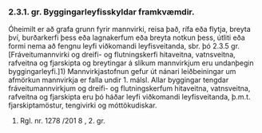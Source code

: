 ### 2.3.1. gr. Byggingarleyfisskyldar framkvæmdir.

Óheimilt er að grafa grunn fyrir mannvirki, reisa það, rífa eða flytja, breyta því, burðarkerfi þess eða
lagnakerfum eða breyta notkun þess, útliti eða formi nema að fengnu leyfi viðkomandi leyfisveitanda, sbr.
þó 2.3.5 gr.
[Fráveitumannvirki og dreifi- og flutningskerfi hitaveitna, vatnsveitna, rafveitna og fjarskipta og
breytingar á slíkum mannvirkjum eru undanþegin byggingarleyfi.]1) Mannvirkjastofnun gefur út nánari
leiðbeiningar um afmörkun mannvirkja er falla undir 1. málsl. Allar byggingar tengdar fráveitumannvirkjum
og dreifi- og flutningskerfum hitaveitna, vatnsveitna, rafveitna og fjarskipta eru þó háðar leyfi viðkomandi
leyfisveitanda, þ.m.t. fjarskiptamöstur, tengivirki og móttökudiskar.
1) Rgl. nr. 1278 /201 8 , 2. gr.

